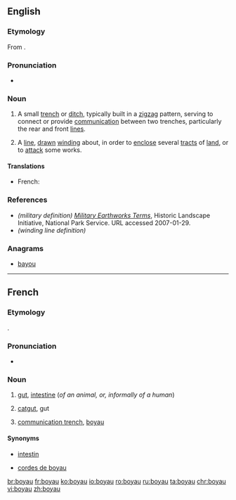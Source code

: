==English==

===Etymology===
From {{etyl|fr|en}} {{term|boyau|lang=fr}}.

===Pronunciation===
*{{a|UK}} {{IPA|/ˈbwɑːjəʊ/|/ˈbɔɪəʊ/}}

===Noun===
{{en-noun}}

# {{cx|military|lang=en}} A small [[trench]] or [[ditch]], typically built in a [[zigzag]] pattern, serving to connect or provide [[communication]] between two trenches, particularly the rear and front [[lines]].
# A [[line]], [[drawn]] [[winding]] about, in order to [[enclose]] several [[tracts]] of [[land]], or to [[attack]] some works.

====Translations====
{{trans-top|passage connecting two trenches}}
* French: {{t+|fr|boyau|m}}
{{trans-mid}}
{{trans-bottom}}

===References===
* ''(military definition)'' ''[http://www.cr.nps.gov/hps/hli/currents/earthworks/glossaryA_C.htm Military Earthworks Terms]'', Historic Landscape Initiative, National Park Service. URL accessed 2007-01-29.
* ''(winding line definition)'' {{1728}}

===Anagrams===
* [[bayou#English|bayou]]

----

==French==
===Etymology===
{{etyl|la|fr}} {{term|botellus|lang=la}}.

===Pronunciation===
*{{IPA|/bwa.jo/|lang=fr}}

===Noun===
{{fr-noun|m|boyaux}}

# {{context|anatomy|lang=fr}} [[gut]], [[intestine]] (''of an animal, or, informally of a human'')
# [[catgut]], gut
# {{context|military|lang=fr}} [[communication trench]], [[#English|boyau]]

====Synonyms====
* {{sense|gut}} [[intestin]]
* {{sense|catgut}} [[corde de boyau|cordes de boyau]]

[[br:boyau]]
[[fr:boyau]]
[[ko:boyau]]
[[io:boyau]]
[[ro:boyau]]
[[ru:boyau]]
[[ta:boyau]]
[[chr:boyau]]
[[vi:boyau]]
[[zh:boyau]]